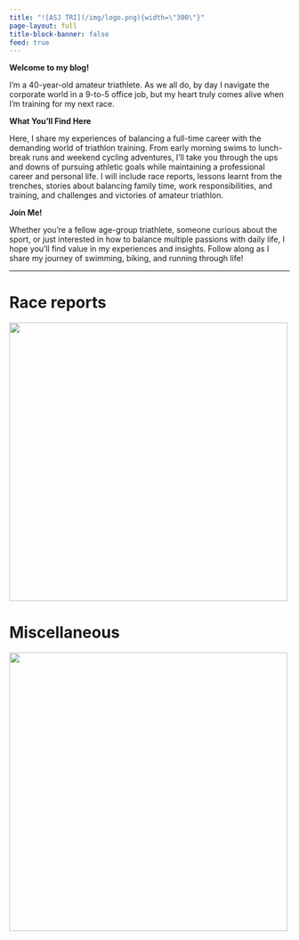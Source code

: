 ```yaml
---
title: "![ASJ TRI](/img/logo.png){width=\"300\"}"
page-layout: full
title-block-banner: false
feed: true
---
```



**Welcome to my blog!**

I'm a 40-year-old amateur triathlete. As we all do, by day I navigate the corporate world in a 9-to-5 office job, but my heart truly comes alive when I'm training for my next race.

**What You'll Find Here**

Here, I share my experiences of balancing a full-time career with the demanding world of triathlon training. From early morning swims to lunch-break runs and weekend cycling adventures, I'll take you through the ups and downs of pursuing athletic goals while maintaining a professional career and personal life. I will include race reports, lessons learnt from the trenches, stories about balancing family time, work responsibilities, and training, and challenges and victories of amateur triathlon.

**Join Me!**

Whether you're a fellow age-group triathlete, someone curious about the sport, or just interested in how to balance multiple passions with daily life, I hope you'll find value in my experiences and insights. Follow along as I share my journey of swimming, biking, and running through life!


---

# Race reports

[![](https://storage.googleapis.com/blogs_josa/sport_small/2023-07-09_BRACEBRIDGE_SPRINT_TRIATHLON/img/19.jpg){width="500"}](posts/race_reports.qmd)

# Miscellaneous

[![](https://storage.googleapis.com/blogs_josa/sport_small/2025-02-15_season_kit/img/cover.png){width="500"}](posts/others.qmd)
